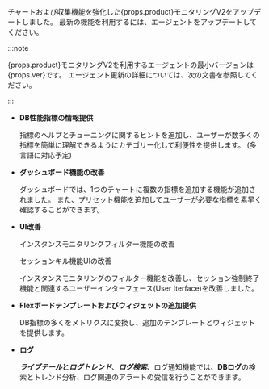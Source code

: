 <p>チャートおよび収集機能を強化した{props.product}モニタリングV2をアップデートしました。 最新の機能を利用するには、エージェントをアップデートしてください。</p>

:::note

<p>{props.product}モニタリングV2を利用するエージェントの最小バージョンは{props.ver}です。 エージェント更新の詳細については、<Link to='agent-manage'>次の文書</Link>を参照してください。</p>

:::

- **DB性能指標の情報提供**

  <InDoc product="postgresql,mysql,redis,mongodb">

  <ProdImg img='new-feature-01.png'/>

  </InDoc>

  指標のヘルプとチューニングに関するヒントを追加し、ユーザーが数多くの指標を簡単に理解できるようにカテゴリー化して利便性を提供します。 (多言語に対応予定)

- **ダッシュボード機能の改善**

  <InDoc product="postgresql,mysql,redis,mongodb">

  <ProdImg img='new-feature-02.png'/>

  </InDoc>

  ダッシュボードでは、1つのチャートに複数の指標を追加する機能が追加されました。 また、プリセット機能を追加してユーザーが必要な指標を素早く確認することができます。

- **UI改善**

  インスタンスモニタリングフィルター機能の改善

  <InDoc product="postgresql,mysql,redis,mongodb">

  <ProdImg img='new-feature-03.png'/>

  </InDoc>

  <InDoc product="postgresql,mysql">

  セッションキル機能UIの改善

  <ProdImg img='new-feature-04.png'/>

  インスタンスモニタリングのフィルター機能を改善し、セッション強制終了機能と関連するユーザーインターフェース(User Iterface)を改善しました。

  </InDoc>

<InDoc product="postgresql,mysql">

- **Flexボードテンプレートおよびウィジェットの追加提供**

  <ProdImg img='new-feature-05.png'/>

  DB指標の多くをメトリクスに変換し、追加のテンプレートとウィジェットを提供します。

</InDoc>

- **ログ**

  <InDoc product="postgresql,mysql,redis,mongodb">

  <ImgLang img='new-feature-06.png'/>

  </InDoc>

  **_ライブテール_**と**_ログトレンド_**、**_ログ検索_**、ログ通知機能では、**DBログ**の検索とトレンド分析、ログ関連のアラートの受信を行うことができます。
